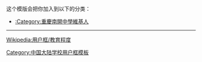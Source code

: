{{Userbox
  |id = 南開
  |id-s = 12
  |id-c = white
  |id-fc = #808
  |info = 這個維基人是'''[[重慶南開中學|<span style="color:white;">重慶南開中學</span>]]'''的校友、學生或教職工。
  |info-c = #808
  |info-s = 10
  |info-fc = white
  |border-c = #808
  |border-s = 2
}}
<includeonly>[[Category:重慶南開中學維基人|{{PAGENAME}}]]</includeonly>
<noinclude>
<div style="clear:both">
这个模版会把你加入到以下的分类：
*[[:Category:重慶南開中學維基人]]
----
[[Wikipedia:用户框/教育程度]]</div>
{{UF-hcard-part}}
[[Category:中国大陆学校用户框模板]]
</noinclude>